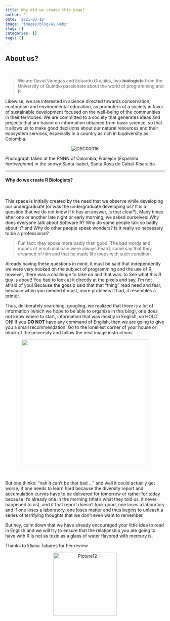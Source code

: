 ```yaml
---
title: Why did we create this page?
author: ''
date: '2021-03-16'
image: "images/blog/A1.webp"
slug: []
categories: []
tags: []
---
```


## **About us?**
<br>

> We are David Vanegas and Eduardo Grajales, two **biologists** from the University of Quindío passionate about the world of programming and R

Likewise, we are interested in science directed towards conservation, ecotourism and environmental education, as promoters of a society in favor of sustainable development focused on the well-being of the communities in their territories. We are committed to a society that generates ideas and projects that are based on information obtained from basic science, so that it allows us to make good decisions about our natural resources and their ecosystem services, especially in a country as rich in biodiversity as Colombia. 

<center>
<img src="https://i.ibb.co/7N5FQ7L/DSC00016.jpg" alt="DSC00016" border="0" class="responsive">
</center>

Photograph taken at the PNNN of Colombia, Frailejón (*Espeletia hartwegiana*) in the snowy Santa Isabel, Santa Rosa de Cabal-Risaralda

____________________________________________________________________________

#### **Why do we create R Biologists?**
<br>

This space is initially created by the need that we observe while developing our undergraduate (or was the undergraduate developing us? It is a question that we do not know if it has an answer, is that clear?). Many times after one or another late night or early morning, we asked ourselves: Why does everyone talk about Software R? Why do some people talk so badly about it? and Why do other people speak wonders? Is it really so necessary to be a professional?

>Fun fact: they spoke more badly than good. The bad words and moans of emotional pain were always heard, some say that they dreamed of him and that he made life loops with such condition.

Already having these questions in mind, it must be said that independently we were very hooked on the subject of programming and the use of R, however, there was a challenge to take on and that was: to See what this R guy is about! You had to look at it directly at the pixels and say, I'm not afraid of you! Because the gossip said that that "thing" read need and fear, because when you needed it most, more problems it had, it resembles a printer.

Thus, deliberately searching, googling, we realized that there is a lot of information (which we hope to be able to organize in this blog), one does not know where to start, information that was mostly in English, so HOLD ON! If you **DO NOT** have any command of English, then we are going to give you a small recommendation: Go to the loneliest corner of your house or block of the university and follow the next image instructions

<center>
![](https://i.kym-cdn.com/entries/icons/facebook/000/012/073/7686178464_fdc8ea66c7.jpg){width="400"}
</center><br>

But one thinks: "nah it can't be that bad ..." and well it could actually get worse, if one needs to learn hard because the diversity report and accumulation curves have to be delivered for tomorrow or rather for today because It's already one in the morning (that's what they told us, it never happened to us), and if that report doesn't look good, one loses a laboratory and if one loses a laboratory, one loses matter and thus begins to unleash a series of terrifying thoughts that we don't even want to remember.

But hey, calm down that we have already encouraged your little idea to read in English and we will try to ensure that the relationship you are going to have with R is not as toxic as a glass of water flavored with mercury is.

Thanks to Eliana Tabares for her review

<center>
<img src="https://i.ibb.co/Lpb8FRY/Picture12.png" alt="Picture12" border="0" width="200">
</center>